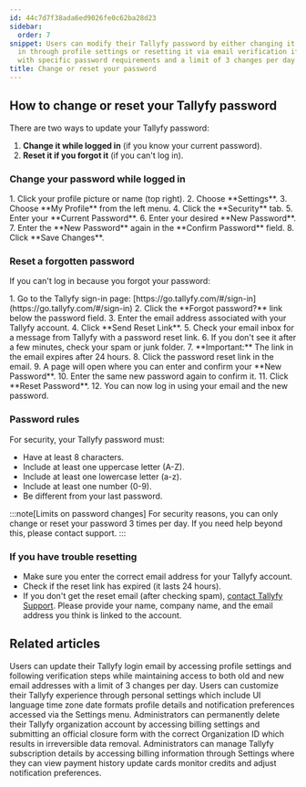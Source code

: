 ```yaml
---
id: 44c7d7f38ada6ed9026fe0c62ba28d23
sidebar:
  order: 7
snippet: Users can modify their Tallyfy password by either changing it while logged
  in through profile settings or resetting it via email verification if forgotten
  with specific password requirements and a limit of 3 changes per day.
title: Change or reset your password
---
```



## How to change or reset your Tallyfy password

There are two ways to update your Tallyfy password:

1.  **Change it while logged in** (if you know your current password).
2.  **Reset it if you forgot it** (if you can't log in).

### Change your password while logged in

<Steps>
1. Click your profile picture or name (top right).
2. Choose **Settings**.
3. Choose **My Profile** from the left menu.
4. Click the **Security** tab.
5. Enter your **Current Password**.
6. Enter your desired **New Password**.
7. Enter the **New Password** again in the **Confirm Password** field.
8. Click **Save Changes**.
</Steps>

### Reset a forgotten password

If you can't log in because you forgot your password:

<Steps>
1. Go to the Tallyfy sign-in page: [https://go.tallyfy.com/#/sign-in](https://go.tallyfy.com/#/sign-in)
2. Click the **Forgot password?** link below the password field.
3. Enter the email address associated with your Tallyfy account.
4. Click **Send Reset Link**.
5. Check your email inbox for a message from Tallyfy with a password reset link.
6. If you don't see it after a few minutes, check your spam or junk folder.
7. **Important:** The link in the email expires after 24 hours.
8. Click the password reset link in the email.
9. A page will open where you can enter and confirm your **New Password**.
10. Enter the same new password again to confirm it.
11. Click **Reset Password**.
12. You can now log in using your email and the new password.
</Steps>

### Password rules

For security, your Tallyfy password must:
- Have at least 8 characters.
- Include at least one uppercase letter (A-Z).
- Include at least one lowercase letter (a-z).
- Include at least one number (0-9).
- Be different from your last password.

:::note[Limits on password changes]
For security reasons, you can only change or reset your password 3 times per day. If you need help beyond this, please contact support.
:::

### If you have trouble resetting

- Make sure you enter the correct email address for your Tallyfy account.
- Check if the reset link has expired (it lasts 24 hours).
- If you don't get the reset email (after checking spam), [contact Tallyfy Support](/products/pro/miscellaneous/support/how-can-i-contact-tallyfys-support-team/). Please provide your name, company name, and the email address you think is linked to the account.


## Related articles
<CardGrid>
<LinkTitleCard header="<b>Personal Settings > Change my email address</b>" href="/products/pro/settings/personal-settings/how-can-i-change-my-email-address-in-tallyfy/" > Users can update their Tallyfy login email by accessing profile settings and following verification steps while maintaining access to both old and new email addresses with a limit of 3 changes per day. </LinkTitleCard>
<LinkTitleCard header="<b>Personal Settings > Personalization settings</b>" href="/products/pro/settings/personal-settings/personalization-settings/" > Users can customize their Tallyfy experience through personal settings which include UI language time zone date formats profile details and notification preferences accessed via the Settings menu. </LinkTitleCard>
<LinkTitleCard header="<b>Personal Settings > Cancel and delete your Tallyfy account</b>" href="/products/pro/settings/personal-settings/how-can-i-cancel-and-delete-my-tallyfy-account/" > Administrators can permanently delete their Tallyfy organization account by accessing billing settings and submitting an official closure form with the correct Organization ID which results in irreversible data removal. </LinkTitleCard>
<LinkTitleCard header="<b>Billing > Access and manage my billing details</b>" href="/products/pro/settings/billing/how-to-access-and-manage-my-billing-details/" > Administrators can manage Tallyfy subscription details by accessing billing information through Settings where they can view payment history update cards monitor credits and adjust notification preferences. </LinkTitleCard>
</CardGrid>